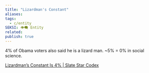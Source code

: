 ```yaml
---
title: "Lizardman's Constant"
aliases: 
tags:
  - c/entity
SEKSI: 👁️‍🗨️ Entity
related:
publish: true
---
```




4% of Obama voters also said he is a lizard man. ~5% = 0% in social science.

[Lizardman’s Constant Is 4% | Slate Star Codex](https://slatestarcodex.com/2013/04/12/noisy-poll-results-and-reptilian-muslim-climatologists-from-mars/)
